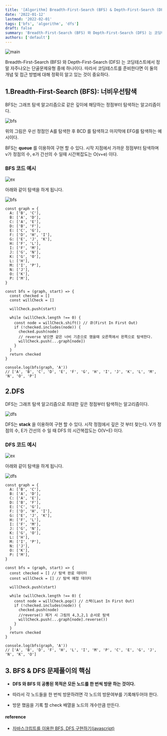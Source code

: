 ```yaml
---
title: '[Algorithm] Breadth-First-Search (BFS) & Depth-First-Search (DFS)'
date: '2022-01-12'
lastmod: '2022-02-01'
tags: ['bfs', 'algorithm', 'dfs']
draft: false
summary: 'Breadth-First-Search (BFS) 와 Depth-First-Search (DFS) 는 코딩테스트에서 정말 자주나오는 단골문제유형 중에 하나이다. 따라서 코딩테스트를 준비한다면 이 둘의 개념 및 접근 방법에 대해 정확히 알고 있는 것이 중요하다.'
authors: ['default']
---
```


![main](/static/bfs-dfs/cover.jpg)

Breadth-First-Search (BFS) 와 Depth-First-Search (DFS) 는 코딩테스트에서 정말 자주나오는 단골문제유형 중에 하나이다. 따라서 코딩테스트를 준비한다면 이 둘의 개념 및 접근 방법에 대해 정확히 알고 있는 것이 중요하다.

## 1.Breadth-First-Search (BFS): 너비우선탐색

BFS는 그래프 탐색 알고리즘으로 같은 깊이에 해당하는 정점부터 탐색하는 알고리즘이다.

![bfs](/static/bfs-dfs/bfs.png)

위의 그림은 우선 정점인 A를 탐색한 후 BCD 를 탐색하고 마지막에 EFG를 탐색하는 예시이다.

BFS는 **queue** 를 이용하여 구현 할 수 있다. 시작 지점에서 가까운 정점부터 탐색하며 v가 정점의 수, e가 간선의 수 일때 시간복잡도는 O(v+e) 이다.

### BFS 코드 예시

![ex](/static/bfs-dfs/ex.png)

아래와 같이 탐색을 하게 됩니다.

![bfs](/static/bfs-dfs/bfs2.png)

```tsx
const graph = {
  A: ['B', 'C'],
  B: ['A', 'D'],
  C: ['A', 'E'],
  D: ['B', 'F'],
  E: ['C', 'G'],
  F: ['D', 'H', 'I'],
  G: ['E', 'J', 'K'],
  H: ['F', 'L'],
  I: ['F', 'M'],
  J: ['G', 'N'],
  K: ['G', 'O'],
  L: ['H'],
  M: ['I', 'P'],
  N: ['J'],
  O: ['K'],
  P: ['M'],
}

const bfs = (graph, start) => {
  const checked = []
  const willCheck = []

  willCheck.push(start)

  while (willCheck.length !== 0) {
    const node = willCheck.shift() // 큐(First In First Out)
    if (!checked.includes(node)) {
      checked.push(node)
      // reverse 넣으면 같은 너비 기준으로 했을때 오른쪽에서 왼쪽으로 탐색한다.
      willCheck.push(...graph[node])
    }
  }
  return checked
}

console.log(bfs(graph, 'A'))
// ['A', 'B', 'C', 'D', 'E', 'F', 'G', 'H', 'I', 'J', 'K', 'L', 'M', 'N', 'O', 'P']
```

## 2.DFS

DFS는 그래프 탐색 알고리즘으로 최대한 깊은 정점부터 탐색하는 알고리즘이다.

![dfs](/static/bfs-dfs/dfs.png)

DFS는 **stack** 을 이용하여 구현 할 수 있다. 시작 정점에서 깊은 것 부터 찾는다. V가 정점의 수, E가 간선의 수 일 때 DFS 의 시간복잡도는 O(V+E) 이다.

### DFS 코드 예시

![ex](/static/bfs-dfs/ex.png)

아래와 같이 탐색을 하게 됩니다.

![dfs](/static/bfs-dfs/dfs2.png)

```tsx
const graph = {
  A: ['B', 'C'],
  B: ['A', 'D'],
  C: ['A', 'E'],
  D: ['B', 'F'],
  E: ['C', 'G'],
  F: ['D', 'H', 'I'],
  G: ['E', 'J', 'K'],
  H: ['F', 'L'],
  I: ['F', 'M'],
  J: ['G', 'N'],
  K: ['G', 'O'],
  L: ['H'],
  M: ['I', 'P'],
  N: ['J'],
  O: ['K'],
  P: ['M'],
}

const bfs = (graph, start) => {
  const checked = [] // 탐색 완료 데이터
  const willCheck = [] // 탐색 예정 데이터

  willCheck.push(start)

  while (willCheck.length !== 0) {
    const node = willCheck.pop() // 스택(Last In First Out)
    if (!checked.includes(node)) {
      checked.push(node)
      //reverse() 제거 시 그림의 4,3,2,1 순서로 탐색
      willCheck.push(...graph[node].reverse())
    }
  }
  return checked
}

console.log(bfs(graph, 'A'))
// ['A', 'B', 'D', 'F', 'H', 'L', 'I', 'M', 'P', 'C', 'E', 'G', 'J', 'N', 'K', 'O']
```

## 3. BFS & DFS 문제풀이의 핵심

- **DFS 와 BFS 의 공통된 목적은 모든 노드를 한 번씩 방문 하는 것이다.**

- 따라서 각 노드들을 한 번씩 방문하려면 각 노드의 방문여부를 기록해두어야 한다.

- 방문 했음을 기록 할 check 배열을 노드의 개수만큼 만든다.

#### reference

- [자바스크립트를 이용한 BFS, DFS 구현하기(javascript)](https://choonse.com/2022/02/16/945/)

